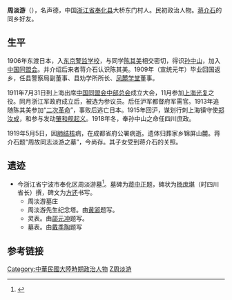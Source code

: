 '''周淡游'''（{{bd|1882年||1919年||catIdx=Z周}}），名声德，中国[[浙江省|浙江省]][[奉化县|奉化县]]大桥东门村人。民初政治人物。[[蒋介石|蒋介石]]的同乡好友。

==生平==
1906年东渡日本，入[[东京警监学校|东京警监学校]]，与同学[[陈其美|陈其美]]相交密切，得识[[孙中山|孙中山]]，加入[[中国同盟会|中国同盟会]]。并介绍后来者蒋介石认识陈其美。1909年（宣统元年）毕业回国返乡，任县警察局副董事、县劝学所所长、[[凤麓学堂|凤麓学堂]]董事。

1911年7月31日到上海出席[[中国同盟会中部总会|中国同盟会中部总会]]成立大会，11月参加[[上海光复|上海光复]]之役。同月浙江军政府成立后，被选为参议员。后任沪军都督府军需官。1913年追随陈其美参加“[[二次革命|二次革命]]”，事败后逃亡日本。1915年回沪，谋划行刺上海镇守使[[郑汝成|郑汝成]]，和参与发动[[肇和舰起义|肇和舰起义]]。1918年冬，奉孙中山之命任四川庶政。

1919年5月5日，因[[肺结核|肺结核]]病，在成都省府公署病逝。遗体归葬家乡锦屏山麓。蒋介石题“周故同志淡游之墓”，今尚存。其子女受到蒋介石的关照。

==遗迹==
* 今浙江省宁波市奉化区周淡游墓<ref name="周淡游墓">{{cite web|url=http://www1.fhnews.com.cn/gb/node2/node5/node73/userobject1ai71250.html|title=周淡游墓|publisher=奉化新闻网|accessdate=2012年1月29日|language=zh|deadurl=yes|archiveurl=https://web.archive.org/web/20080801214214/http://www.fhnews.com.cn/gb/node2/node5/node73/userobject1ai71250.html|archivedate=2008年8月1日}}</ref>。墓碑为[[蒋中正|蒋中正]]题，碑状为[[杨庶堪|杨庶堪]]（时四川省长）撰，碑文为[[方还|方还]]书写。
** 周淡游墓庄
** 周淡游先生纪念塔。由[[黄郛|黄郛]]题写。
** 灵表。由[[邵元冲|邵元冲]]题写。
** 墓表。由[[戴季陶|戴季陶]]题写

==参考链接==
{{reflist}}

[[Category:中華民國大陸時期政治人物|Category:中華民國大陸時期政治人物]]
[[Category:奉化人|Z周淡游]]